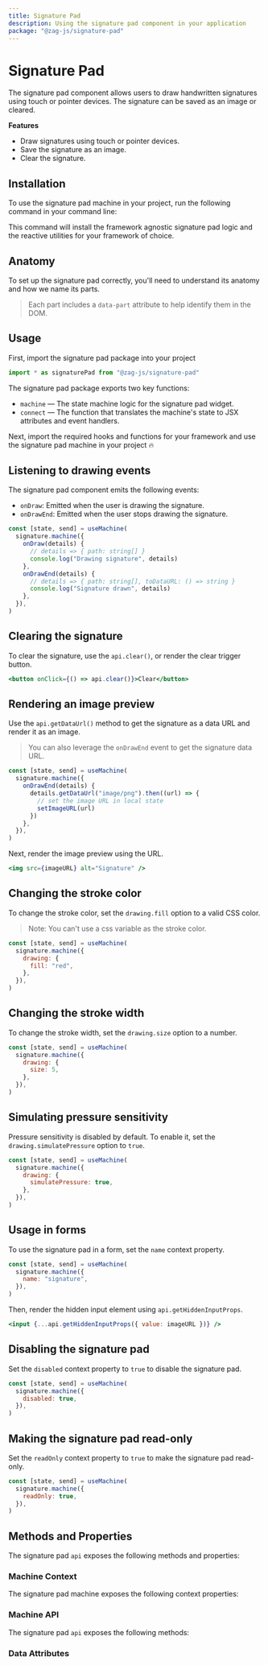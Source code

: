 ```yaml
---
title: Signature Pad
description: Using the signature pad component in your application
package: "@zag-js/signature-pad"
---
```


# Signature Pad

The signature pad component allows users to draw handwritten signatures using
touch or pointer devices. The signature can be saved as an image or cleared.

<Resources pkg="@zag-js/signature-pad" />

<Showcase id="SignaturePad" />

**Features**

- Draw signatures using touch or pointer devices.
- Save the signature as an image.
- Clear the signature.

## Installation

To use the signature pad machine in your project, run the following command in
your command line:

<CodeSnippet id="signature-pad/installation.mdx" />

This command will install the framework agnostic signature pad logic and the
reactive utilities for your framework of choice.

## Anatomy

To set up the signature pad correctly, you'll need to understand its anatomy and
how we name its parts.

> Each part includes a `data-part` attribute to help identify them in the DOM.

<Anatomy id="signature-pad" />

## Usage

First, import the signature pad package into your project

```jsx
import * as signaturePad from "@zag-js/signature-pad"
```

The signature pad package exports two key functions:

- `machine` — The state machine logic for the signature pad widget.
- `connect` — The function that translates the machine's state to JSX attributes
  and event handlers.

Next, import the required hooks and functions for your framework and use the
signature pad machine in your project 🔥

<CodeSnippet id="signature-pad/usage.mdx" />

## Listening to drawing events

The signature pad component emits the following events:

- `onDraw`: Emitted when the user is drawing the signature.
- `onDrawEnd`: Emitted when the user stops drawing the signature.

```jsx
const [state, send] = useMachine(
  signature.machine({
    onDraw(details) {
      // details => { path: string[] }
      console.log("Drawing signature", details)
    },
    onDrawEnd(details) {
      // details => { path: string[], toDataURL: () => string }
      console.log("Signature drawn", details)
    },
  }),
)
```

## Clearing the signature

To clear the signature, use the `api.clear()`, or render the clear trigger
button.

```jsx
<button onClick={() => api.clear()}>Clear</button>
```

## Rendering an image preview

Use the `api.getDataUrl()` method to get the signature as a data URL and render
it as an image.

> You can also leverage the `onDrawEnd` event to get the signature data URL.

```jsx
const [state, send] = useMachine(
  signature.machine({
    onDrawEnd(details) {
      details.getDataUrl("image/png").then((url) => {
        // set the image URL in local state
        setImageURL(url)
      })
    },
  }),
)
```

Next, render the image preview using the URL.

```jsx
<img src={imageURL} alt="Signature" />
```

## Changing the stroke color

To change the stroke color, set the `drawing.fill` option to a valid CSS color.

> Note: You can't use a css variable as the stroke color.

```jsx
const [state, send] = useMachine(
  signature.machine({
    drawing: {
      fill: "red",
    },
  }),
)
```

## Changing the stroke width

To change the stroke width, set the `drawing.size` option to a number.

```jsx
const [state, send] = useMachine(
  signature.machine({
    drawing: {
      size: 5,
    },
  }),
)
```

## Simulating pressure sensitivity

Pressure sensitivity is disabled by default. To enable it, set the
`drawing.simulatePressure` option to `true`.

```jsx
const [state, send] = useMachine(
  signature.machine({
    drawing: {
      simulatePressure: true,
    },
  }),
)
```

## Usage in forms

To use the signature pad in a form, set the `name` context property.

```jsx
const [state, send] = useMachine(
  signature.machine({
    name: "signature",
  }),
)
```

Then, render the hidden input element using `api.getHiddenInputProps`.

```jsx
<input {...api.getHiddenInputProps({ value: imageURL })} />
```

## Disabling the signature pad

Set the `disabled` context property to `true` to disable the signature pad.

```jsx
const [state, send] = useMachine(
  signature.machine({
    disabled: true,
  }),
)
```

## Making the signature pad read-only

Set the `readOnly` context property to `true` to make the signature pad
read-only.

```jsx
const [state, send] = useMachine(
  signature.machine({
    readOnly: true,
  }),
)
```

## Methods and Properties

The signature pad `api` exposes the following methods and properties:

### Machine Context

The signature pad machine exposes the following context properties:

<ContextTable name="signature-pad" />

### Machine API

The signature pad `api` exposes the following methods:

<ApiTable name="signature-pad" />

### Data Attributes

<DataAttrTable name="signature-pad" />
